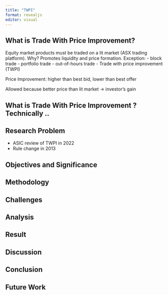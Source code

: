 ```yaml
---
title: "TWPI"
format: revealjs
editor: visual
---
```


## What is Trade With Price Improvement?

Equity market products must be traded on a lit market (ASX trading platform). Why?
Promotes liquidity and price formation.
Exception:
- block trade
- portfolio trade
- out-of-hours trade
- Trade with price improvement (TWPI)

Price Improvement: higher than best bid, lower than best offer

Allowed because better price than lit market -> investor's gain

## What is Trade With Price Improvement ? Technically ..



## Research Problem

- ASIC review of TWPI in 2022
- Rule change in 2013

## Objectives and Significance

## Methodology

## Challenges

## Analysis

## Result

## Discussion

## Conclusion

## Future Work